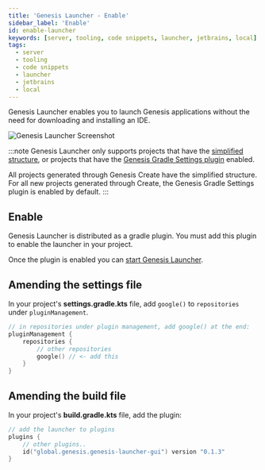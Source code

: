 ```yaml
---
title: 'Genesis Launcher - Enable'
sidebar_label: 'Enable'
id: enable-launcher
keywords: [server, tooling, code snippets, launcher, jetbrains, local]
tags:
  - server
  - tooling
  - code snippets
  - launcher
  - jetbrains
  - local
---
```


Genesis Launcher enables you to launch Genesis applications without the need for downloading and installing an IDE. 

![Genesis Launcher Screenshot](/img/genesis-launcher/genesis-launcher-empty.png)

:::note
Genesis Launcher only supports projects that have the [simplified structure](/operations/project-structure/introduction/),
or projects that have the [Genesis Gradle Settings plugin](/operations/project-structure/settings-plugin/) enabled.

All projects generated through Genesis Create have the simplified structure. For all new projects generated through Create, the Genesis Gradle Settings plugin is enabled by default.
:::

## Enable

Genesis Launcher is distributed as a gradle plugin. You must add this plugin to enable the launcher in your project.

Once the plugin is enabled you can [start Genesis Launcher](../running-launcher).

## Amending the settings file

In your project's **settings.gradle.kts** file, add `google()` to `repositories` under `pluginManagement`.

```kotlin
// in repositories under plugin management, add google() at the end:
pluginManagement {
    repositories {
        // other repositories
        google() // <- add this
    }
}
```

## Amending the build file

In your project's **build.gradle.kts** file, add the plugin:

```kotlin
// add the launcher to plugins
plugins {
    // other plugins..
    id("global.genesis.genesis-launcher-gui") version "0.1.3"
}
```
